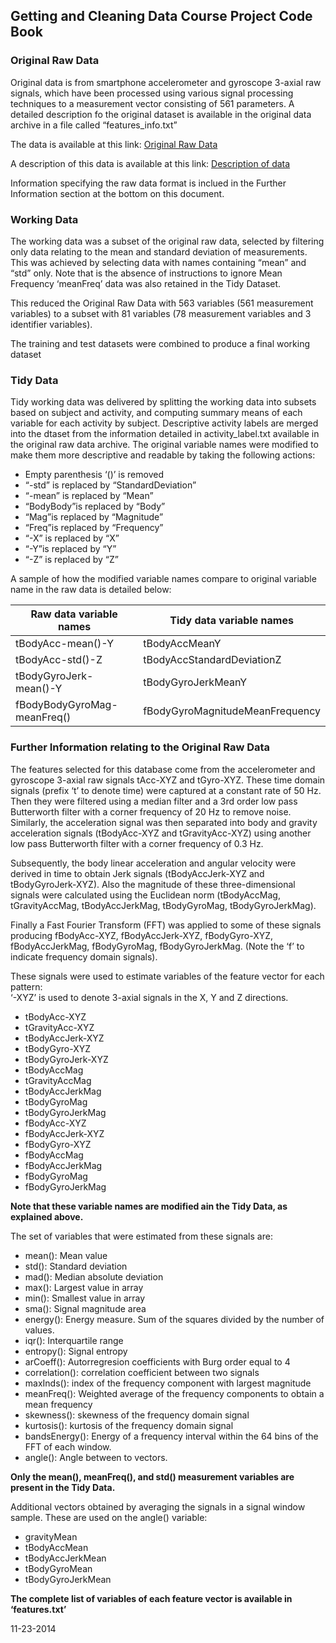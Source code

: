 ## Getting and Cleaning Data Course Project Code Book

### Original Raw Data
Original data is from smartphone accelerometer and gyroscope 3-axial raw signals, which have been processed using various signal processing techniques to a measurement vector consisting of 561 parameters. A detailed description fo the original dataset is available in the original data archive in a file called "features_info.txt" 

The data is available at this link:
[Original Raw Data](https://d396qusza40orc.cloudfront.net/getdata%2Fprojectfiles%2FUCI%20HAR%20Dataset.zip)

A description of this data is available at this link:
[Description of data](http://archive.ics.uci.edu/ml/datasets/Human+Activity+Recognition+Using+Smartphones)

Information specifying the raw data format is inclued in the Further Information section at the bottom on this document.

### Working Data
The working data was a subset of the original raw data, selected by filtering only data relating to the mean and standard deviation of measurements.  This was achieved by selecting data with names containing "mean" and "std" only.  Note that is the absence of instructions to ignore Mean Frequency 'meanFreq' data was also retained in the Tidy Dataset.  

This reduced the Original Raw Data with 563 variables (561 measurement variables) to a subset with 81 variables (78 measurement variables and 3 identifier variables).  

The training and test datasets were combined to produce a final working dataset

### Tidy Data
Tidy working data was delivered by splitting the working data into subsets based on subject and activity, and computing summary means of each variable for each activity by subject. Descriptive activity labels are merged into the dtaset from the information detailed in activity_label.txt available in the original raw data archive. The original variable names were modified to make them more descriptive and readable by taking the following actions:

* Empty parenthesis '()' is removed 
* "-std" is replaced by "StandardDeviation"
* "-mean" is replaced by "Mean"
* "BodyBody"is replaced by "Body"
* "Mag"is replaced by "Magnitude"
* "Freq"is replaced by "Frequency"
* "-X" is replaced by "X"
* "-Y"is replaced by "Y"
* "-Z" is replaced by "Z"


A sample of how the modified variable names compare to original variable name in the raw data is detailed below:

Raw data variable names | Tidy data variable names
---------|----------
tBodyAcc-mean()-Y | tBodyAccMeanY
tBodyAcc-std()-Z | tBodyAccStandardDeviationZ
tBodyGyroJerk-mean()-Y | tBodyGyroJerkMeanY
fBodyBodyGyroMag-meanFreq() | fBodyGyroMagnitudeMeanFrequency

### Further Information relating to the Original Raw Data
The features selected for this database come from the accelerometer and gyroscope 3-axial raw signals tAcc-XYZ and tGyro-XYZ. These time domain signals (prefix 't' to denote time) were captured at a constant rate of 50 Hz. Then they were filtered using a median filter and a 3rd order low pass Butterworth filter with a corner frequency of 20 Hz to remove noise. Similarly, the acceleration signal was then separated into body and gravity acceleration signals (tBodyAcc-XYZ and tGravityAcc-XYZ) using another low pass Butterworth filter with a corner frequency of 0.3 Hz. 

Subsequently, the body linear acceleration and angular velocity were derived in time to obtain Jerk signals (tBodyAccJerk-XYZ and tBodyGyroJerk-XYZ). Also the magnitude of these three-dimensional signals were calculated using the Euclidean norm (tBodyAccMag, tGravityAccMag, tBodyAccJerkMag, tBodyGyroMag, tBodyGyroJerkMag). 

Finally a Fast Fourier Transform (FFT) was applied to some of these signals producing fBodyAcc-XYZ, fBodyAccJerk-XYZ, fBodyGyro-XYZ, fBodyAccJerkMag, fBodyGyroMag, fBodyGyroJerkMag. (Note the 'f' to indicate frequency domain signals). 

These signals were used to estimate variables of the feature vector for each pattern:  
'-XYZ' is used to denote 3-axial signals in the X, Y and Z directions.

* tBodyAcc-XYZ
* tGravityAcc-XYZ
* tBodyAccJerk-XYZ
* tBodyGyro-XYZ
* tBodyGyroJerk-XYZ
* tBodyAccMag
* tGravityAccMag
* tBodyAccJerkMag
* tBodyGyroMag
* tBodyGyroJerkMag
* fBodyAcc-XYZ
* fBodyAccJerk-XYZ
* fBodyGyro-XYZ
* fBodyAccMag
* fBodyAccJerkMag
* fBodyGyroMag
* fBodyGyroJerkMag

**Note that these variable names are modified ain the Tidy Data, as explained above.**

The set of variables that were estimated from these signals are: 

* mean(): Mean value
* std(): Standard deviation
* mad(): Median absolute deviation 
* max(): Largest value in array
* min(): Smallest value in array
* sma(): Signal magnitude area
* energy(): Energy measure. Sum of the squares divided by the number of values. 
* iqr(): Interquartile range 
* entropy(): Signal entropy
* arCoeff(): Autorregresion coefficients with Burg order equal to 4
* correlation(): correlation coefficient between two signals
* maxInds(): index of the frequency component with largest magnitude
* meanFreq(): Weighted average of the frequency components to obtain a mean frequency
* skewness(): skewness of the frequency domain signal 
* kurtosis(): kurtosis of the frequency domain signal 
* bandsEnergy(): Energy of a frequency interval within the 64 bins of the FFT of each window.
* angle(): Angle between to vectors.

**Only the mean(), meanFreq(), and std() measurement variables are present in the Tidy Data.**

Additional vectors obtained by averaging the signals in a signal window sample. These are used on the angle() variable:

* gravityMean
* tBodyAccMean
* tBodyAccJerkMean
* tBodyGyroMean
* tBodyGyroJerkMean

**The complete list of variables of each feature vector is available in 'features.txt'**

11-23-2014
